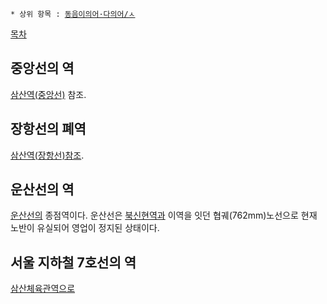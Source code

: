  * 상위 항목 : [[동음이의어·다의어/ㅅ]]

[[목차]]
== 중앙선의 역 ==
[[삼산역(중앙선)]] 참조.

== 장항선의 폐역 ==
[[삼산역(장항선)]]참조.

== 운산선의 역 ==
[[운산선]]의 종점역이다. 운산선은 [[북신현역]]과 이역을 잇던 협궤(762mm)노선으로 현재 노반이 유실되어 영업이 정지된 상태이다. 

== 서울 지하철 7호선의 역 ==
[[삼산체육관역]]으로
